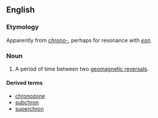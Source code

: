 
==English==

===Etymology===
Apparently from ''[[chrono-]]'', perhaps for resonance with ''[[eon]]''.

===Noun===
{{en-noun}}

# {{geology}} A period of time between two [[w:Geomagnetic reversal|geomagnetic reversals]].

====Derived terms====
* [[chronozone]]
* [[subchron]]
* [[superchron]]